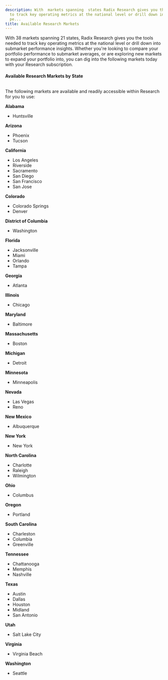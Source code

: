 ```yaml
---
description: With  markets spanning  states Radix Research gives you the tools needed
  to track key operating metrics at the national level or drill down into submarket
  pe...
title: Available Research Markets
---
```


With 38 markets spanning 21 states, Radix Research gives you the tools needed to track key operating metrics at the national level or drill down into submarket performance insights. Whether you're looking to compare your portfolio performance to submarket averages, or are exploring new markets to expand your portfolio into, you can dig into the following markets today with your Research subscription. 


#### Available Research Markets by State


<Frame caption="Map showing states available for research markets highlighted in green.">
  <img src="/images/radix/ca4c1c4c03fef73cfb9ce7255b71e50e01b83e2d.png" alt="" />
</Frame>


The following markets are available and readily accessible within Research for you to use:




**Alabama**

* Huntsville





**Arizona**

* Phoenix
* Tucson





**California**

* Los Angeles
* Riverside
* Sacramento
* San Diego
* San Francisco
* San Jose





**Colorado**

* Colorado Springs
* Denver





**District of Columbia**

* Washington





**Florida**

* Jacksonville
* Miami
* Orlando
* Tampa





**Georgia**

* Atlanta





**Illinois**

* Chicago





**Maryland**

* Baltimore





**Massachusetts**

* Boston





**Michigan**

* Detroit





**Minnesota**

* Minneapolis





**Nevada**

* Las Vegas
* Reno





**New Mexico**

* Albuquerque





**New York**

* New York





**North Carolina**

* Charlotte
* Raleigh
* Wilmington





**Ohio**

* Columbus





**Oregon**

* Portland





**South Carolina**

* Charleston
* Columbia
* Greenville





**Tennessee**

* Chattanooga
* Memphis
* Nashville





**Texas**

* Austin
* Dallas
* Houston
* Midland
* San Antonio





**Utah**

* Salt Lake City





**Virginia**

* Virginia Beach





**Washington**

* Seattle